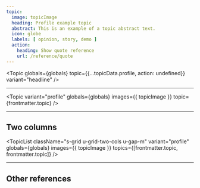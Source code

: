 ```yaml
---
topic:
  image: topicImage
  heading: Profile example topic
  abstract: This is an example of a topic abstract text.
  icon: globe
  labels: [ opinion, story, demo ]
  action:
    heading: Show quote reference
    url: /reference/quote
---
```


<Topic
  globals={globals}
  topic={{...topicData.profile, action: undefined}}
  variant="headline"
/>

---

<Topic
  variant="profile"
  globals={globals}
  images={{ topicImage }}
  topic={frontmatter.topic}
/>

---

## Two columns

<TopicList 
  className="s-grid u-grid-two-cols u-gap-m"
  variant="profile"
  globals={globals}
  images={{ topicImage }}
  topics={[frontmatter.topic, frontmatter.topic]}
/>

---

## Other references

<TopicList 
  className="s-grid u-grid-three-cols u-gap-m"
  variant="card"
  globals={globals}
  topics={Object.values(topicData)}
/>
